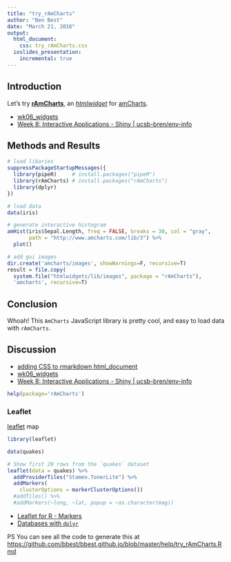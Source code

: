 ```yaml
---
title: "try_rAmCharts"
author: "Ben Best"
date: "March 21, 2016"
output:
  html_document:
    css: try_rAmCharts.css
  ioslides_presentation:
    incremental: true
---
```


## Introduction

Let's try [**rAmCharts**](https://github.com/DataKnowledge/rAmCharts), an [_htmlwidget_](http://www.htmlwidgets.org/) for [amCharts](https://www.amcharts.com/).

* [wk06_widgets](http://ucsb-bren.github.io/env-info/wk06_widgets.html#htmlwidgets)
* [Week 8: Interactive Applications - Shiny | ucsb-bren/env-info](http://ucsb-bren.github.io/env-info/wk08_shiny/)

## Methods and Results

```r
# load libaries
suppressPackageStartupMessages({
  library(pipeR)     # install.packages("pipeR")
  library(rAmCharts) # install.packages("rAmCharts")
  library(dplyr)
})

# load data
data(iris)

# generate interactive histogram
amHist(iris$Sepal.Length, freq = FALSE, breaks = 30, col = "gray",
       path = "http://www.amcharts.com/lib/3") %>% 
  plot()

# add gui images
dir.create('amcharts/images', showWarnings=F, recursive=T)
result = file.copy(
  system.file("htmlwidgets/lib/images", package = "rAmCharts"), 
  'amcharts', recursive=T)
```

## Conclusion

Whoah! This `AmCharts` JavaScript library is pretty cool, and easy to load data with `rAmCharts`.

## Discussion

- [adding CSS to rmarkdown html_document](http://rmarkdown.rstudio.com/html_document_format.html#custom_css)
- [wk06_widgets](http://ucsb-bren.github.io/env-info/wk06_widgets.html#htmlwidgets)
- [Week 8: Interactive Applications - Shiny | ucsb-bren/env-info](http://ucsb-bren.github.io/env-info/wk08_shiny/)

```r
help(package='rAmCharts')
```

### Leaflet 

[leaflet](http://rstudio.github.io/leaflet/) map

```r
library(leaflet)

data(quakes)

# Show first 20 rows from the `quakes` dataset
leaflet(data = quakes) %>%
  addProviderTiles("Stamen.TonerLite") %>% 
  addMarkers(
    clusterOptions = markerClusterOptions())
  #addTiles() %>%
  #addMarkers(~long, ~lat, popup = ~as.character(mag))
```

* [Leaflet for R - Markers](http://rstudio.github.io/leaflet/markers.html)
* [Databases with `dplyr`](https://cran.r-project.org/web/packages/dplyr/vignettes/databases.html)

PS You can see all the code to generate this at <https://github.com/bbest/bbest.github.io/blob/master/help/try_rAmCharts.Rmd>